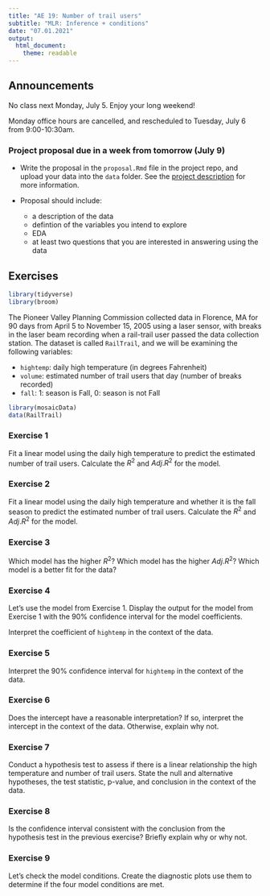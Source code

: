 ```yaml
---
title: "AE 19: Number of trail users"
subtitle: "MLR: Inference + conditions"
date: "07.01.2021"
output: 
  html_document:
    theme: readable
---
```

## Announcements 

No class next Monday, July 5. Enjoy your long weekend! 

Monday office hours are cancelled, and rescheduled to Tuesday, July 6 from 9:00-10:30am.

### Project proposal due in a week from tomorrow (July 9)

- Write the proposal in the `proposal.Rmd` file in the project repo, and upload your data into the `data` folder. See the [project description](https://sta199-summer2021.github.io/website/project/project.html) for more information.

- Proposal should include:
   - a description of the data
   - defintion of the variables you intend to explore
   - EDA
   - at least two questions that you are interested in answering using the data


## Exercises 

```r
library(tidyverse)
library(broom)
```

The Pioneer Valley Planning Commission collected data in Florence, MA for 90 days from April 5 to November 15, 2005 using a laser sensor, with breaks in the laser beam recording when a rail-trail user passed the data collection station. The dataset is called `RailTrail`, and we will be examining the following variables:

- `hightemp`: daily high temperature (in degrees Fahrenheit)
- `volume`: estimated number of trail users that day (number of breaks recorded)
- `fall`: 1: season is Fall, 0: season is not Fall

```r
library(mosaicData)
data(RailTrail)
```

### Exercise 1

Fit a linear model using the daily high temperature to predict the estimated number of trail users. Calculate the $R^2$ and $Adj. R^2$ for the model. 

### Exercise 2

Fit a linear model using the daily high temperature and whether it is the fall season to predict the estimated number of trail users. Calculate the $R^2$ and $Adj. R^2$ for the model. 

### Exercise 3

Which model has the higher $R^2$? Which model has the higher $Adj. R^2$? Which model is a better fit for the data? 


### Exercise 4

Let's use the model from Exercise 1. Display the output for the model from Exercise 1 with the 90% confidence interval for the model coefficients.

Interpret the coefficient of `hightemp` in the context of the data. 

### Exercise 5

Interpret the 90% confidence interval for `hightemp` in the context of the data. 

### Exercise 6

Does the intercept have a reasonable interpretation? If so, interpret the intercept in the context of the data. Otherwise, explain why not. 

### Exercise 7

Conduct a hypothesis test to assess if there is a linear relationship the high temperature and number of trail users. State the null and alternative hypotheses, the test statistic, p-value, and conclusion in the context of the data.

### Exercise 8

Is the confidence interval consistent with the conclusion from the hypothesis test in the previous exercise? Briefly explain why or why not. 

### Exercise 9

Let's check the model conditions. Create the diagnostic plots use them to determine if the four model conditions are met.